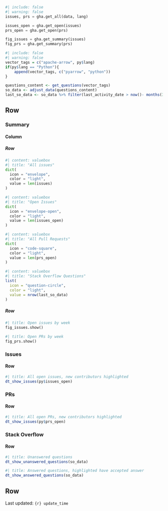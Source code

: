 ```python
#| include: false
#| warning: false
issues, prs = gha.get_all(data, lang)

issues_open = gha.get_open(issues)
prs_open = gha.get_open(prs)

fig_issues = gha.get_summary(issues)
fig_prs = gha.get_summary(prs)
```

```r
#| include: false
#| warning: false
vector_tags = c("apache-arrow", py$lang)
if(py$lang == "Python"){
    append(vector_tags, c("pyarrow", "python"))
}

questions_content <- get_questions(vector_tags)
so_data <- adjust_data(questions_content)
last_so_data <- so_data %>% filter(last_activity_date > now()- months(3))
```

## Row {.tabset}

### Summary 

#### Column 

##### Row {height=20%}

```python
#| content: valuebox
#| title: "All issues"
dict(
  icon = "envelope",
  color = "light",
  value = len(issues)
)
```

```python
#| content: valuebox
#| title: "Open Issues"
dict(
  icon = "envelope-open",
  color = "light",
  value = len(issues_open)
)
```

```python
#| content: valuebox
#| title: "All Pull Requests"
dict(
  icon = "code-square",
  color = "light",
  value = len(prs_open)
)
```

```r
#| content: valuebox
#| title: "Stack Overflow Questions"
list(
  icon = "question-circle",
  color = "light",
  value = nrow(last_so_data)
)
```

##### Row {height=80%}

```python
#| title: Open issues by week
fig_issues.show()
```

```python
#| title: Open PRs by week
fig_prs.show()
```

### Issues

#### Row 
```r
#| title: All open issues, new contributors highlighted
dt_show_issues(py$issues_open)
```

### PRs

#### Row 

```r
#| title: All open PRs, new contributors highlighted
dt_show_issues(py$prs_open)
```

### Stack Overflow

#### Row 

```r
#| title: Unanswered questions
dt_show_unanswered_questions(so_data)
```

```r
#| title: Answered questions, highlighted have accepted answer
dt_show_answered_questions(so_data)
```

## Row {height=1%}

Last updated: `{r} update_time`